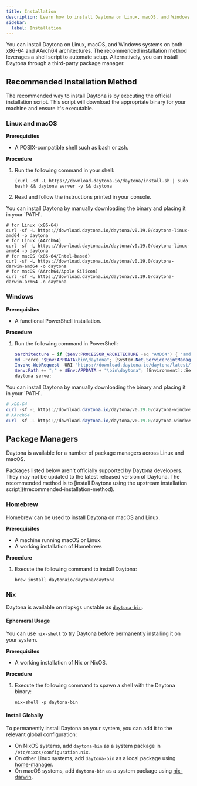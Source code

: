 ```yaml
---
title: Installation
description: Learn how to install Daytona on Linux, macOS, and Windows.
sidebar:
  label: Installation
---
```



You can install Daytona on Linux, macOS, and Windows systems on both x86-64 and AArch64 architectures.
The recommended installation method leverages a shell script to automate setup.
Alternatively, you can install Daytona through a third-party package manager.

## Recommended Installation Method

The recommended way to install Daytona is by executing the official installation script.
This script will download the appropriate binary for your machine and ensure it's executable.

### Linux and macOS

**Prerequisites**

- A POSIX-compatible shell such as bash or zsh.

**Procedure**

1.  Run the following command in your shell:
    ```shell
    (curl -sf -L https://download.daytona.io/daytona/install.sh | sudo bash) && daytona server -y && daytona
    ```
2.  Read and follow the instructions printed in your console.

<Aside type="note">
You can install Daytona by manually downloading the binary and placing it in your `PATH`.

```shell
# for Linux (x86-64)
curl -sf -L https://download.daytona.io/daytona/v0.19.0/daytona-linux-amd64 -o daytona
# for Linux (AArch64)
curl -sf -L https://download.daytona.io/daytona/v0.19.0/daytona-linux-arm64 -o daytona
# for macOS (x86-64/Intel-based)
curl -sf -L https://download.daytona.io/daytona/v0.19.0/daytona-darwin-amd64 -o daytona
# for macOS (AArch64/Apple Silicon)
curl -sf -L https://download.daytona.io/daytona/v0.19.0/daytona-darwin-arm64 -o daytona
```

</Aside>

### Windows

**Prerequisites**

- A functional PowerShell installation.

**Procedure**

1.  Run the following command in PowerShell:
    ```powershell
    $architecture = if ($env:PROCESSOR_ARCHITECTURE -eq "AMD64") { "amd64" } else { "arm64" }
    md -Force "$Env:APPDATA\bin\daytona"; [System.Net.ServicePointManager]::SecurityProtocol = [System.Net.SecurityProtocolType]'Tls,Tls11,Tls12';
    Invoke-WebRequest -URI "https://download.daytona.io/daytona/latest/daytona-windows-$architecture.exe" -OutFile "$Env:APPDATA\bin\daytona\daytona.exe";
    $env:Path += ";" + $Env:APPDATA + "\bin\daytona"; [Environment]::SetEnvironmentVariable("Path", $env:Path, [System.EnvironmentVariableTarget]::User);
    daytona serve;
    ```

<Aside type="note">
You can install Daytona by manually downloading the binary and placing it in your `PATH`.

```powershell
# x86-64
curl -sf -L https://download.daytona.io/daytona/v0.19.0/daytona-windows-amd64.exe -o daytona
# AArch64
curl -sf -L https://download.daytona.io/daytona/v0.19.0/daytona-windows-arm64.exe -o daytona
```

</Aside>

## Package Managers

Daytona is available for a number of package managers across Linux and macOS.

<Aside type="note">
  Packages listed below aren't officially supported by Daytona developers. They
  may not be updated to the latest released version of Daytona. The recommended
  method is to [install Daytona using the upstream installation
  script](#recommended-installation-method).
</Aside>

### Homebrew

Homebrew can be used to install Daytona on macOS and Linux.

**Prerequisites**

- A machine running macOS or Linux.
- A working installation of Homebrew.

**Procedure**

1.  Execute the following command to install Daytona:
    ```shell
    brew install daytonaio/daytona/daytona
    ```

### Nix

Daytona is available on nixpkgs unstable as [`daytona-bin`](https://search.nixos.org/packages?channel=unstable&show=daytona-bin).

#### Ephemeral Usage

You can use `nix-shell` to try Daytona before permanently installing it on your system.

**Prerequisites**

- A working installation of Nix or NixOS.

**Procedure**

1.  Execute the following command to spawn a shell with the Daytona binary:
    ```shell
    nix-shell -p daytona-bin
    ```

#### Install Globally

To permanently install Daytona on your system, you can add it to the relevant global configuration:

- On NixOS systems, add `daytona-bin` as a system package in `/etc/nixos/configuration.nix`.
- On other Linux systems, add `daytona-bin` as a local package using [home-manager](https://github.com/nix-community/home-manager).
- On macOS systems, add `daytona-bin` as a system package using [nix-darwin](https://github.com/LnL7/nix-darwin).
